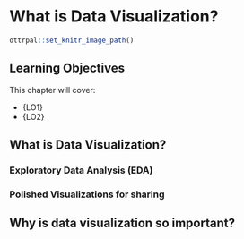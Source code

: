 # What is Data Visualization?

```r
ottrpal::set_knitr_image_path()
```

## Learning Objectives

This chapter will cover:

- {LO1}
- {LO2}

## What is Data Visualization?

### Exploratory Data Analysis (EDA)

### Polished Visualizations for sharing

## Why is data visualization so important?
